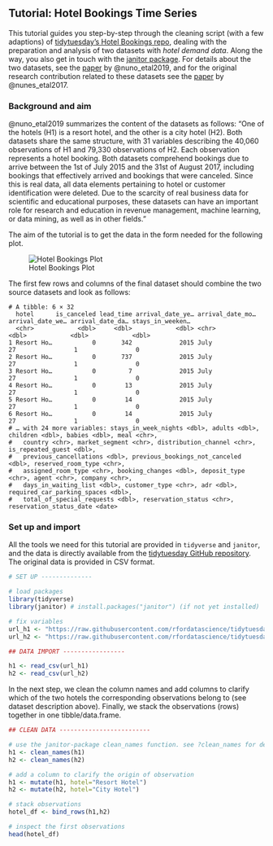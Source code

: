 ## Tutorial: Hotel Bookings Time Series

This tutorial guides you step-by-step through the cleaning script (with a few adaptions) of [tidytuesday's Hotel Bookings repo](https://github.com/rfordatascience/tidytuesday/tree/master/data/2020/2020-02-11), dealing with the preparation and analysis of two datasets with *hotel demand data*. Along the way, you also get in touch with the [janitor package](https://github.com/sfirke/janitor). For details about the two datasets, see the [paper](https://www.sciencedirect.com/science/article/pii/S2352340918315191#f0010) by @nuno_etal2019, and for the original research contribution related to these datasets see the [paper](https://ieeexplore.ieee.org/document/8260781) by @nunes_etal2017.

### Background and aim

@nuno_etal2019 summarizes the content of the datasets as follows: "One of the hotels (H1) is a resort hotel, and the other is a city hotel (H2). Both datasets share the same structure, with 31 variables describing the 40,060 observations of H1 and 79,330 observations of H2. Each observation represents a hotel booking. Both datasets comprehend bookings due to arrive between the 1st of July 2015 and the 31st of August 2017, including bookings that effectively arrived and bookings that were canceled. Since this is real data, all data elements pertaining to hotel or customer identification were deleted. Due to the scarcity of real business data for scientific and educational purposes, these datasets can have an important role for research and education in revenue management, machine learning, or data mining, as well as in other fields."

The aim of the tutorial is to get the data in the form needed for the following plot.


![Hotel Bookings Plot](images/hotel_plot.png){fig-align="center"}

The first few rows and columns of the final dataset should combine the two source datasets and look as follows:

    # A tibble: 6 × 32
      hotel      is_canceled lead_time arrival_date_ye… arrival_date_mo… arrival_date_we… arrival_date_da… stays_in_weeken…
      <chr>            <dbl>     <dbl>            <dbl> <chr>                       <dbl>            <dbl>            <dbl>
    1 Resort Ho…           0       342             2015 July                           27                1                0
    2 Resort Ho…           0       737             2015 July                           27                1                0
    3 Resort Ho…           0         7             2015 July                           27                1                0
    4 Resort Ho…           0        13             2015 July                           27                1                0
    5 Resort Ho…           0        14             2015 July                           27                1                0
    6 Resort Ho…           0        14             2015 July                           27                1                0
    # … with 24 more variables: stays_in_week_nights <dbl>, adults <dbl>, children <dbl>, babies <dbl>, meal <chr>,
    #   country <chr>, market_segment <chr>, distribution_channel <chr>, is_repeated_guest <dbl>,
    #   previous_cancellations <dbl>, previous_bookings_not_canceled <dbl>, reserved_room_type <chr>,
    #   assigned_room_type <chr>, booking_changes <dbl>, deposit_type <chr>, agent <chr>, company <chr>,
    #   days_in_waiting_list <dbl>, customer_type <chr>, adr <dbl>, required_car_parking_spaces <dbl>,
    #   total_of_special_requests <dbl>, reservation_status <chr>, reservation_status_date <date>

### Set up and import

All the tools we need for this tutorial are provided in `tidyverse` and `janitor`, and the data is directly available from the [tidytuesday GitHub repository](https://github.com/rfordatascience/tidytuesday/tree/master/data/2020/2020-02-11). The original data is provided in CSV format.

```r

# SET UP --------------

# load packages
library(tidyverse)
library(janitor) # install.packages("janitor") (if not yet installed)

# fix variables
url_h1 <- "https://raw.githubusercontent.com/rfordatascience/tidytuesday/master/data/2020/2020-02-11/H1.csv"
url_h2 <- "https://raw.githubusercontent.com/rfordatascience/tidytuesday/master/data/2020/2020-02-11/H2.csv"

## DATA IMPORT -----------------

h1 <- read_csv(url_h1)
h2 <- read_csv(url_h2)

```

In the next step, we clean the column names and add columns to clarify which of the two hotels the corresponding observations belong to (see dataset description above). Finally, we stack the observations (rows) together in one tibble/data.frame.

```r
## CLEAN DATA -------------------------

# use the janitor-package clean_names function. see ?clean_names for details
h1 <- clean_names(h1)
h2 <- clean_names(h2)

# add a column to clarify the origin of observation
h1 <- mutate(h1, hotel="Resort Hotel")
h2 <- mutate(h2, hotel="City Hotel")

# stack observations
hotel_df <- bind_rows(h1,h2)

# inspect the first observations
head(hotel_df)

```
